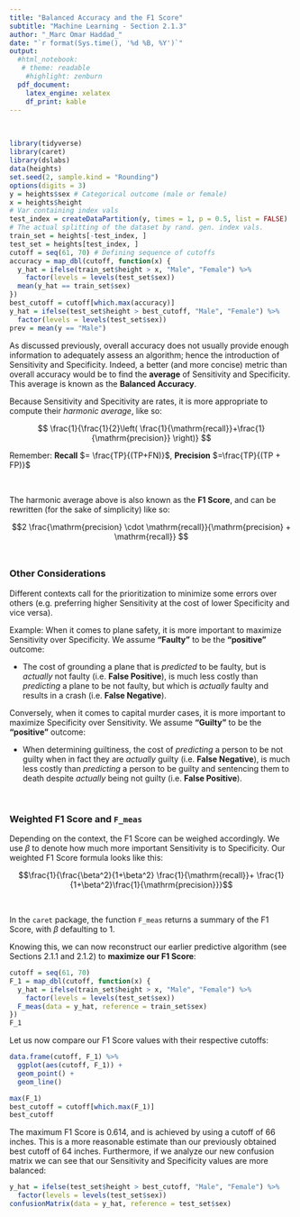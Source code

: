 ```yaml
---
title: "Balanced Accuracy and the F1 Score"
subtitle: "Machine Learning - Section 2.1.3"
author: "_Marc Omar Haddad_"
date: "`r format(Sys.time(), '%d %B, %Y')`"
output:
  #html_notebook:
   # theme: readable
    #highlight: zenburn
  pdf_document:
    latex_engine: xelatex
    df_print: kable
---
```

\

```r
library(tidyverse)
library(caret)
library(dslabs)
data(heights)
set.seed(2, sample.kind = "Rounding")
options(digits = 3)
y = heights$sex # Categorical outcome (male or female)
x = heights$height
# Var containing index vals
test_index = createDataPartition(y, times = 1, p = 0.5, list = FALSE)
# The actual splitting of the dataset by rand. gen. index vals.
train_set = heights[-test_index, ]
test_set = heights[test_index, ]
cutoff = seq(61, 70) # Defining sequence of cutoffs
accuracy = map_dbl(cutoff, function(x) {
  y_hat = ifelse(train_set$height > x, "Male", "Female") %>% 
    factor(levels = levels(test_set$sex))
  mean(y_hat == train_set$sex)
})
best_cutoff = cutoff[which.max(accuracy)]
y_hat = ifelse(test_set$height > best_cutoff, "Male", "Female") %>%
  factor(levels = levels(test_set$sex))
prev = mean(y == "Male")
```


As discussed previously, overall accuracy does not usually provide enough information to adequately assess an algorithm; hence the introduction of Sensitivity and Specificity. Indeed, a better (and more concise) metric than overall accuracy would be to find the **average** of Sensitivity and Specificity. This average is known as the **Balanced Accuracy**.  

Because Sensitivity and Specitivity are rates, it is more appropriate to compute their *harmonic average*, like so:

$$ \frac{1}{\frac{1}{2}\left( \frac{1}{\mathrm{recall}}+\frac{1}{\mathrm{precision}} \right)}
$$

Remember: **Recall** $= \frac{TP}{(TP+FN)}$, **Precision** $=\frac{TP}{(TP + FP)}$  

\

The harmonic average above is also known as the **F1 Score**, and can be rewritten (for the sake of simplicity) like so:

$$2 \frac{\mathrm{precision} \cdot \mathrm{recall}}{\mathrm{precision} + \mathrm{recall}}
$$
\

### Other Considerations
Different contexts call for the prioritization to minimize some errors over others (e.g. preferring higher Sensitivity at the cost of lower Specificity and vice versa).  


Example: When it comes to plane safety, it is more important to maximize Sensitivity over Specificity. We assume **"Faulty"** to be the **"positive"** outcome:  


- The cost of grounding a plane that is *predicted* to be faulty, but is *actually* not faulty (i.e. **False Positive**), is much less costly than *predicting* a plane to be not faulty, but which is *actually* faulty and results in a crash (i.e. **False Negative**).  


Conversely, when it comes to capital murder cases, it is more important to maximize Specificity over Sensitivity. We assume **"Guilty"** to be the **"positive"** outcome:  


- When determining guiltiness, the cost of *predicting* a person to be not guilty when in fact they are *actually* guilty (i.e. **False Negative**), is much less costly than *predicting* a person to be guilty and sentencing them to death despite *actually* being not guilty (i.e. **False Positive**).

\

### Weighted F1 Score and `F_meas`


Depending on the context, the F1 Score can be weighed accordingly. We use $\beta$ to denote how much more important Sensitivity is to Specificity. Our weighted F1 Score formula looks like this:  

$$\frac{1}{\frac{\beta^2}{1+\beta^2} \frac{1}{\mathrm{recall}}+ \frac{1}{1+\beta^2}\frac{1}{\mathrm{precision}}}$$

\

In the `caret` package, the function `F_meas` returns a summary of the F1 Score, with $\beta$ defaulting to $1$.  

Knowing this, we can now reconstruct our earlier predictive algorithm (see Sections 2.1.1 and 2.1.2) to **maximize our F1 Score**:  

```r
cutoff = seq(61, 70)
F_1 = map_dbl(cutoff, function(x) {
  y_hat = ifelse(train_set$height > x, "Male", "Female") %>% 
    factor(levels = levels(test_set$sex))
  F_meas(data = y_hat, reference = train_set$sex)
})
F_1
```

Let us now compare our F1 Score values with their respective cutoffs:

```r
data.frame(cutoff, F_1) %>% 
  ggplot(aes(cutoff, F_1)) +
  geom_point() +
  geom_line()
```

```r
max(F_1)
best_cutoff = cutoff[which.max(F_1)]
best_cutoff
```


The maximum F1 Score is $0.614$, and is achieved by using a cutoff of $66$ inches. This is a more reasonable estimate than our previously obtained best cutoff of $64$ inches. Furthermore, if we analyze our new confusion matrix we can see that our Sensitivity and Specificity values are more balanced:

```r
y_hat = ifelse(test_set$height > best_cutoff, "Male", "Female") %>% 
  factor(levels = levels(test_set$sex))
confusionMatrix(data = y_hat, reference = test_set$sex)
```







